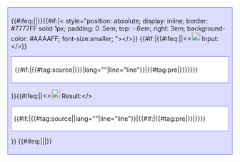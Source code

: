 <div style="border: #7777FF solid 1px; text-align: left; padding:0.5em; clear: both; background-color: #DDDDFF; {{#if:{{{title| }}}|position:relative; padding-top:1em}}" class="code">{{#ifeq:{{{2| }}}|{{{2|u}}}|{{{1}}}}}{{#if:{{{title| }}}|<{{{titleHeader|h4}}} style="position: absolute; display: inline; border: #7777FF solid 1px; padding: 0 .5em; top: -.6em; right: 3em; background-color: #AAAAFF; font-size:smaller; ">{{{title}}}</{{{titleHeader|h4}}}>}}
{{#if:{{{2|u}}}|{{#ifeq:{{{4| }}}|{{{4|u}}}|<{{{codeHeader|h6}}}>[[Image:Crystal_Clear_app_terminal.png|20px]] Input:</{{{codeHeader|h6}}}>}}<div style="border: #7777FF solid 1px; text-align: left; padding:0.5em; clear: both; background-color: #FFFFFF;" class="input">{{#if:{{{lang| }}}|{{#tag:source|{{{2|{{{1}}}}}}|lang="{{{lang}}}"|line="line"}}|{{#tag:pre|{{{2|{{{1}}}}}}}}}}</div>}}{{#ifeq:{{{4| }}}|{{{4|u}}}|<{{{codeHeader|h6}}}>[[Image:Crystal_Clear_app_kscreensaver.png|20px]] Result:</{{{codeHeader|h6}}}><div style="border: #7777FF solid 1px; text-align: left; padding:5px; clear: both; background-color: #FFFFFF;" class="result">{{#if:{{{langResult| }}}|{{#tag:source|{{{3}}}|lang="{{{langResult}}}"|line="line"}}|{{#if:{{{langResult|u}}}|{{#tag:pre|{{{3}}}}}|{{{3}}}}}}}</div>}}
{{#ifeq:{{{4| }}}|{{{4|u}}}|{{{4}}}|{{{3| }}}}}</div>
<noinclude>
{{documentation}}</noinclude>

